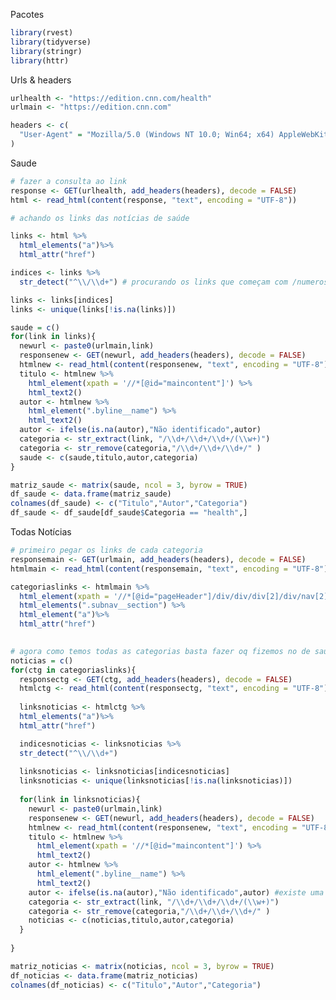 Pacotes

```r
library(rvest)
library(tidyverse)
library(stringr)
library(httr)
```

Urls & headers

```r
urlhealth <- "https://edition.cnn.com/health"
urlmain <- "https://edition.cnn.com"

headers <- c(
  "User-Agent" = "Mozilla/5.0 (Windows NT 10.0; Win64; x64) AppleWebKit/537.36 (KHTML, like Gecko) Chrome/58.0.3029.110 Safari/537.36"
)
```

Saude

```r
# fazer a consulta ao link
response <- GET(urlhealth, add_headers(headers), decode = FALSE)
html <- read_html(content(response, "text", encoding = "UTF-8"))

# achando os links das notícias de saúde

links <- html %>%
  html_elements("a")%>%
  html_attr("href")

indices <- links %>%
  str_detect("^\\/\\d+") # procurando os links que começam com /numeros

links <- links[indices]
links <- unique(links[!is.na(links)])

saude = c()
for(link in links){
  newurl <- paste0(urlmain,link)
  responsenew <- GET(newurl, add_headers(headers), decode = FALSE)
  htmlnew <- read_html(content(responsenew, "text", encoding = "UTF-8"))
  titulo <- htmlnew %>%
    html_element(xpath = '//*[@id="maincontent"]') %>%
    html_text2()
  autor <- htmlnew %>%
    html_element(".byline__name") %>%
    html_text2()
  autor <- ifelse(is.na(autor),"Não identificado",autor)
  categoria <- str_extract(link, "/\\d+/\\d+/\\d+/(\\w+)")
  categoria <- str_remove(categoria,"/\\d+/\\d+/\\d+/" )
  saude <- c(saude,titulo,autor,categoria)
}

matriz_saude <- matrix(saude, ncol = 3, byrow = TRUE)
df_saude <- data.frame(matriz_saude)
colnames(df_saude) <- c("Titulo","Autor","Categoria")
df_saude <- df_saude[df_saude$Categoria == "health",]
```

Todas Notícias

```r
# primeiro pegar os links de cada categoria
responsemain <- GET(urlmain, add_headers(headers), decode = FALSE)
htmlmain <- read_html(content(responsemain, "text", encoding = "UTF-8"))

categoriaslinks <- htmlmain %>%
  html_element(xpath = '//*[@id="pageHeader"]/div/div/div[2]/div/nav[2]/ul')%>%
  html_elements(".subnav__section") %>%
  html_element("a")%>%
  html_attr("href")
  

# agora como temos todas as categorias basta fazer oq fizemos no de saúde só que para cada uma
noticias = c()
for(ctg in categoriaslinks){
  responsectg <- GET(ctg, add_headers(headers), decode = FALSE)
  htmlctg <- read_html(content(responsectg, "text", encoding = "UTF-8"))
  
  linksnoticias <- htmlctg %>%
  html_elements("a")%>%
  html_attr("href")

  indicesnoticias <- linksnoticias %>%
  str_detect("^\\/\\d+")
  
  linksnoticias <- linksnoticias[indicesnoticias]
  linksnoticias <- unique(linksnoticias[!is.na(linksnoticias)])
  
  for(link in linksnoticias){
    newurl <- paste0(urlmain,link)
    responsenew <- GET(newurl, add_headers(headers), decode = FALSE)
    htmlnew <- read_html(content(responsenew, "text", encoding = "UTF-8"))
    titulo <- htmlnew %>%
      html_element(xpath = '//*[@id="maincontent"]') %>%
      html_text2()
    autor <- htmlnew %>%
      html_element(".byline__name") %>%
      html_text2()
    autor <- ifelse(is.na(autor),"Não identificado",autor) #existe uma tratativa melhor para esses autores que deram NA
    categoria <- str_extract(link, "/\\d+/\\d+/\\d+/(\\w+)")
    categoria <- str_remove(categoria,"/\\d+/\\d+/\\d+/" )
    noticias <- c(noticias,titulo,autor,categoria)
  }
  
}

matriz_noticias <- matrix(noticias, ncol = 3, byrow = TRUE)
df_noticias <- data.frame(matriz_noticias)
colnames(df_noticias) <- c("Titulo","Autor","Categoria")
```

